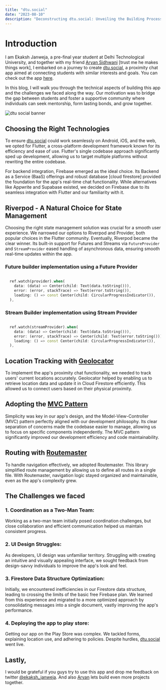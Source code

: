 ```yaml
---
title: "dtu.social"
date: "2023-08-10"
description: "Deconstructing dtu.social: Unveiling the Building Process"
---
```


# Introduction

I am Ekaksh Janweja, a pre-final year student at Delhi Technological University, and together with my friend [Aryan Sidhwani](https://www.linkedin.com/in/aryan-sidhwani/) \[trust me he makes things work\], I embarked on a journey to create [dtu.social](http://dtu.social), a proximity chat app aimed at connecting students with similar interests and goals. You can check out the app [here](https://play.google.com/store/apps/details?id=com.app.dtusocial).

In this blog, I will walk you through the technical aspects of building this app and the challenges we faced along the way. Our motivation was to bridge the gap between students and foster a supportive community where individuals can seek mentorship, form lasting bonds, and grow together.

![dtu social banner](https://cdn.hashnode.com/res/hashnode/image/upload/v1691689444550/610b794c-dd86-4a2c-a0a6-c2732b01bb7d.png?w=1600&h=840&fit=crop&crop=entropy&auto=compress,format&format=webp)

## Choosing the Right Technologies

To ensure [dtu.social](http://dtu.social) could work seamlessly on Android, iOS, and the web, we opted for Flutter, a cross-platform development framework known for its efficiency and ease of use. Flutter's single codebase approach significantly sped up development, allowing us to target multiple platforms without rewriting the entire codebase.

For backend integration, Firebase emerged as the ideal choice. Its Backend as a Service (BaaS) offerings and robust database \[cloud firestore\] provided the foundation for the app's real-time chat functionality. While alternatives like Appwrite and Supabase existed, we decided on Firebase due to its seamless integration with Flutter and our familiarity with it.

## Riverpod - A Natural Choice for State Management

Choosing the right state management solution was crucial for a smooth user experience. We narrowed our options to Riverpod and Provider, both popular choices in the Flutter community. Eventually, Riverpod became the clear winner. Its built-in support for Futures and Streams via `FutureProvider` and `StreamProvider` eased handling of asynchronous data, ensuring smooth real-time updates within the app.

### Future builder implementation using a Future Provider

```dart

  ref.watch(provider).when(
    data: (data) => Center(child: Text(data.toString())),
    error: (error, stackTrace) => Text(error.toString()),
    loading: () => const Center(child: CircularProgressIndicator()),
  ),

```

### Stream Builder implementation using Stream Provider

```dart

  ref.watch(streamProvider).when(
    data: (data) => Center(child: Text(data.toString())),
    error: (error, stackTrace) => Center(child: Text(error.toString())),
    loading: () => const Center(child: CircularProgressIndicator()),
  ),

```

## Location Tracking with [ Geolocator ](https://pub.dev/packages/geolocator)

To implement the app's proximity chat functionality, we needed to track users' current locations accurately. Geolocator helped by enabling us to retrieve location data and update it in Cloud Firestore efficiently. This allowed us to connect users based on their physical proximity.

## Adopting the [ MVC Pattern ](https://rohaaan.hashnode.dev/mastering-the-mvc-pattern-in-flutter-a-guide-to-better-code-organization)

Simplicity was key in our app's design, and the Model-View-Controller (MVC) pattern perfectly aligned with our development philosophy. Its clear separation of concerns made the codebase easier to manage, allowing us to focus on specific components independently. The MVC pattern significantly improved our development efficiency and code maintainability.

## Routing with [ Routemaster ](https://pub.dev/packages/routemaster)

To handle navigation effectively, we adopted Routemaster. This library simplified route management by allowing us to define all routes in a single file. With Routemaster, navigation logic stayed organized and maintainable, even as the app's complexity grew.

## The Challenges we faced

### 1. Coordination as a Two-Man Team:

Working as a two-man team initially posed coordination challenges, but close collaboration and efficient communication helped us maintain consistent progress.

### 2. UI Design Struggles:

As developers, UI design was unfamiliar territory. Struggling with creating an intuitive and visually appealing interface, we sought feedback from design-savvy individuals to improve the app's look and feel.

### 3. Firestore Data Structure Optimization:

Initially, we encountered inefficiencies in our Firestore data structure, leading to crossing the limits of the basic free Firebase plan. We learned from this experience and migrated to a more optimized approach by consolidating messages into a single document, vastly improving the app's performance.

### 4. Deploying the app to play store:

Getting our app on the Play Store was complex. We tackled forms, explaining location use, and adhering to policies. Despite hurdles, [dtu.social](http://dtu.social) went live.

## Lastly,

I would be grateful if you guys try to use this app and drop me feedback on twitter [@ekaksh_janweja](https://twitter.com/ekaksh_janweja). And also [Aryan](https://www.linkedin.com/in/aryan-sidhwani/) lets build even more projects together.